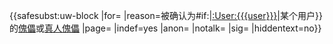 {{<includeonly>safesubst:</includeonly>uw-block
|for={{{for|}}}
|reason=被确认为{{{{{|safesubst:}}}#if:{{{user|}}}|[[:User:{{{user}}}]]|某个用户}}的[[WP:傀儡|傀儡]]或[[WP:MEAT|真人傀儡]]
|page={{{page|}}}
|indef=yes
|anon={{{anon|}}}
|notalk={{{notalk|}}}
|sig={{{sig|}}}
|hiddentext=no}}<!-- Template:uw-blockindef --><noinclude>

{{Block notice}}
</noinclude>